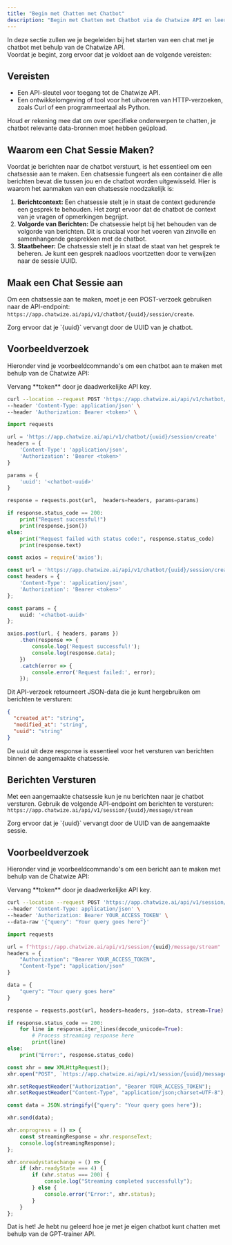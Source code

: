 ```yaml
---
title: "Begin met Chatten met Chatbot"
description: "Begin met Chatten met Chatbot via de Chatwize API en leer hoe je eenvoudig een chatsessie opzet voor effectieve communicatie."
---
```


In deze sectie zullen we je begeleiden bij het starten van een chat met je chatbot met behulp van de Chatwize API.\
Voordat je begint, zorg ervoor dat je voldoet aan de volgende vereisten:

## Vereisten

- Een API-sleutel voor toegang tot de Chatwize API.
- Een ontwikkelomgeving of tool voor het uitvoeren van HTTP-verzoeken, zoals Curl of een programmeertaal als Python.

<Note>
  Houd er rekening mee dat om over specifieke onderwerpen te chatten, je chatbot relevante data-bronnen moet hebben geüpload.
</Note>

## Waarom een Chat Sessie Maken?

Voordat je berichten naar de chatbot verstuurt, is het essentieel om een chatsessie aan te maken. Een chatsessie fungeert als een container die alle berichten bevat die tussen jou en de chatbot worden uitgewisseld. Hier is waarom het aanmaken van een chatsessie noodzakelijk is:

1. **Berichtcontext:** Een chatsessie stelt je in staat de context gedurende een gesprek te behouden. Het zorgt ervoor dat de chatbot de context van je vragen of opmerkingen begrijpt.
2. **Volgorde van Berichten:** De chatsessie helpt bij het behouden van de volgorde van berichten. Dit is cruciaal voor het voeren van zinvolle en samenhangende gesprekken met de chatbot.
3. **Staatbeheer:** De chatsessie stelt je in staat de staat van het gesprek te beheren. Je kunt een gesprek naadloos voortzetten door te verwijzen naar de sessie UUID.

## Maak een Chat Sessie aan

Om een chatsessie aan te maken, moet je een POST-verzoek gebruiken naar de API-endpoint: `https://app.chatwize.ai/api/v1/chatbot/{uuid}/session/create`.

<Warning>
  Zorg ervoor dat je `{uuid}` vervangt door de UUID van je chatbot.
</Warning>

## Voorbeeldverzoek

Hieronder vind je voorbeeldcommando's om een chatbot aan te maken met behulp van de Chatwize API:

<Warning>
  Vervang **token** door je daadwerkelijke API key.
</Warning>

<CodeGroup>

```bash Curl
curl --location --request POST 'https://app.chatwize.ai/api/v1/chatbot/{uuid}/session/create' \
--header 'Content-Type: application/json' \
--header 'Authorization: Bearer <token>' \
```


```py Python
import requests

url = 'https://app.chatwize.ai/api/v1/chatbot/{uuid}/session/create'
headers = {
    'Content-Type': 'application/json',
    'Authorization': 'Bearer <token>'
}

params = {
    'uuid': '<chatbot-uuid>'
}

response = requests.post(url,  headers=headers, params=params)

if response.status_code == 200:
    print("Request successful!")
    print(response.json())
else:
    print("Request failed with status code:", response.status_code)
    print(response.text)
```


```ts JavaScript
const axios = require('axios');

const url = 'https://app.chatwize.ai/api/v1/chatbot/{uuid}/session/create';
const headers = {
    'Content-Type': 'application/json',
    'Authorization': 'Bearer <token>'
};

const params = {
    uuid: '<chatbot-uuid>'
};

axios.post(url, { headers, params })
    .then(response => {
        console.log('Request successful!');
        console.log(response.data);
    })
    .catch(error => {
        console.error('Request failed:', error);
    });
```

</CodeGroup>

Dit API-verzoek retourneert JSON-data die je kunt hergebruiken om berichten te versturen:

```json
{
  "created_at": "string",
  "modified_at": "string",
  "uuid": "string"
}
```

De `uuid` uit deze response is essentieel voor het versturen van berichten binnen de aangemaakte chatsessie.

## Berichten Versturen

Met een aangemaakte chatsessie kun je nu berichten naar je chatbot versturen. Gebruik de volgende API-endpoint om berichten te versturen:\
`https://app.chatwize.ai/api/v1/session/{uuid}/message/stream`

<Warning>
  Zorg ervoor dat je `{uuid}` vervangt door de UUID van de aangemaakte sessie.
</Warning>

## Voorbeeldverzoek

Hieronder vind je voorbeeldcommando's om een bericht aan te maken met behulp van de Chatwize API:

<Warning>
  Vervang **token** door je daadwerkelijke API key.
</Warning>

<CodeGroup>

```bash Curl
curl --location --request POST 'https://app.chatwize.ai/api/v1/session/{uuid}/message/stream' \
--header 'Content-Type: application/json' \
--header 'Authorization: Bearer YOUR_ACCESS_TOKEN' \
--data-raw '{"query": "Your query goes here"}'
```


```py Python
import requests

url = f"https://app.chatwize.ai/api/v1/session/{uuid}/message/stream"
headers = {
    "Authorization": "Bearer YOUR_ACCESS_TOKEN",
    "Content-Type": "application/json"
}

data = {
    "query": "Your query goes here"
}

response = requests.post(url, headers=headers, json=data, stream=True)

if response.status_code == 200:
    for line in response.iter_lines(decode_unicode=True):
        # Process streaming response here
        print(line)
else:
    print("Error:", response.status_code)
```


```ts JavaScript
const xhr = new XMLHttpRequest();
xhr.open("POST", `https://app.chatwize.ai/api/v1/session/{uuid}/message/stream`, true);

xhr.setRequestHeader("Authorization", "Bearer YOUR_ACCESS_TOKEN");
xhr.setRequestHeader("Content-Type", "application/json;charset=UTF-8");

const data = JSON.stringify({"query": "Your query goes here"});

xhr.send(data);

xhr.onprogress = () => {
    const streamingResponse = xhr.responseText;
    console.log(streamingResponse);
};

xhr.onreadystatechange = () => {
    if (xhr.readyState === 4) {
        if (xhr.status === 200) {
            console.log("Streaming completed successfully");
        } else {
            console.error("Error:", xhr.status);
        }
    }
};
```

</CodeGroup>

Dat is het\! Je hebt nu geleerd hoe je met je eigen chatbot kunt chatten met behulp van de GPT-trainer API.